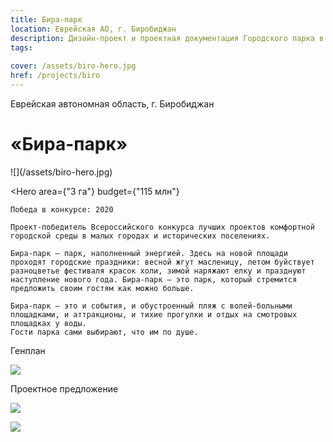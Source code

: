 ```yaml
---
title: Бира-парк
location: Еврейская АО, г. Биробиджан
description: Дизайн-проект и проектная документация Городского парка в г. Биробиджане
tags:
    
cover: /assets/biro-hero.jpg
href: /projects/biro
---
```


Еврейская автономная область, г. Биробиджан

# «Бира-парк»

<Wide ar="16/12">
    ![](/assets/biro-hero.jpg)
</Wide>

<Hero
    area={"3 га"}
    budget={"115 млн"}
>
    Победа в конкурсе: 2020

    Проект-победитель Всероссийского конкурса лучших проектов комфортной городской среды в малых городах и исторических поселениях.

    Бира-парк — парк, наполненный энергией. Здесь на новой площади проходят городские праздники: весной жгут масленицу, летом буйствует разноцветье фестиваля красок холи, зимой наряжают елку и празднуют наступление нового года. Бира-парк — это парк, который стремится предложить своим гостям как можно больше. 

    Бира-парк — это и события, и обустроенный пляж с волей-больными площадками, и аттракционы, и тихие прогулки и отдых на смотровых площадках у воды.
    Гости парка сами выбирают, что им по душе.
</Hero>

Генплан

![](/assets/biro-00.jpg)

Проектное предложение

![](/assets/biro-01.jpg)

![](/assets/biro-02.jpg)

